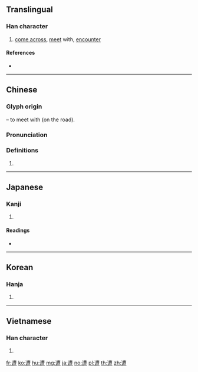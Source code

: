 {{character info/new}}
==Translingual==

===Han character===
{{Han char|rn=162|rad=辵|as=11|sn=15|four=35306|canj=YTWA}}

# [[come across]], [[meet]] with, [[encounter]]

====References====
* {{Han ref|kx=1264.060|dkj=39082|dj=1759.160|hdz=63875.040|uh=906D|ud=36973|bh=BE44|bd=48708}}

----

==Chinese==
{{zh-forms}}

===Glyph origin===
{{Han etym}}
{{Han compound|辵|alt1=辶|t1=movement|曹|ls=psc|c1=s|c2=p}} – to meet with (on the road).

===Pronunciation===
{{zh-pron
|m=zāo
|c=zou1
|h=pfs=chô
|md=
|mn=qz:cho͘/tw,xm,zz:cho/qz,xm,zz:chau
|mn_note=cho͘/cho - literary, chau - vernacular
|w=
|mc=y
|oc=y
|cat=
}}

===Definitions===
{{zh-hanzi}}

# {{rfdef|lang=zh}}

----

==Japanese==

===Kanji===
{{ja-kanji|grade=c|rs=辵11}}

# {{defn|lang=ja|sort=辵11}}

====Readings====
* {{ja-readings|on=[[そう]] (sō)|kun=[[あう]] (au)|nanori=}}

----

==Korean==

===Hanja===
{{ko-hanja|hangeul=조|eumhun=|rv=jo|mr=cho|y=co}}

# {{defn|lang=ko|sort=辵11}}

----

==Vietnamese==

===Han character===
{{vi-hantu|tao|rs=辵11}}

# {{defn|lang=vi}}

[[fr:遭]]
[[ko:遭]]
[[hu:遭]]
[[mg:遭]]
[[ja:遭]]
[[no:遭]]
[[pl:遭]]
[[th:遭]]
[[zh:遭]]